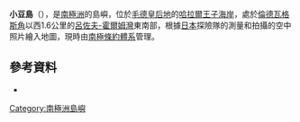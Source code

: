 {{Coord|69|53|S|38|56|E|source:GNIS|display=title}}

'''小豆島'''（{{lang-en|Azuki Island}}），是[[南極洲|南極洲]]的島嶼，位於[[毛德皇后地|毛德皇后地]]的[[哈拉爾王子海岸|哈拉爾王子海岸]]，處於[[倫德瓦格斯角|倫德瓦格斯角]]以西1.6公里的[[呂佐夫-霍爾姆灣|呂佐夫-霍爾姆灣]]東南部，根據[[日本|日本]]探險隊的測量和拍攝的空中照片繪入地圖，現時由[[南極條約體系|南極條約體系]]管理。

==參考資料==
* {{usgs-gazetteer|id=802}}

{{Antarctica-geo-stub}}
[[Category:南極洲島嶼|Category:南極洲島嶼]]